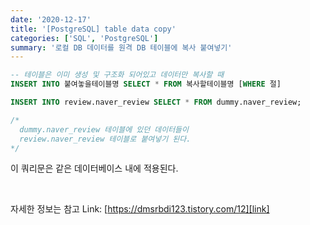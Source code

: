 ```yaml
---
date: '2020-12-17'
title: '[PostgreSQL] table data copy'
categories: ['SQL', 'PostgreSQL']
summary: '로컬 DB 데이터를 원격 DB 테이블에 복사 붙여넣기'
---
```


```sql
-- 테이블은 이미 생성 및 구조화 되어있고 데이터만 복사할 때
INSERT INTO 붙여놓을테이블명 SELECT * FROM 복사할테이블명 [WHERE 절]

INSERT INTO review.naver_review SELECT * FROM dummy.naver_review;

/*
  dummy.naver_review 테이블에 있던 데이터들이
  review.naver_review 테이블로 붙여넣기 된다.
*/
```

이 쿼리문은 같은 데이터베이스 내에 적용된다.

<br />

자세한 정보는
참고 Link: [https://dmsrbdi123.tistory.com/12][link]

[link]: https://dmsrbdi123.tistory.com/12 'Go'
